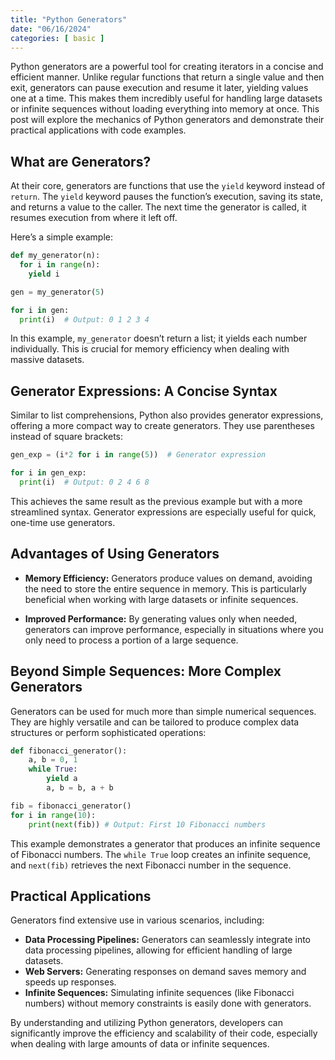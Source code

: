 ```yaml
---
title: "Python Generators"
date: "06/16/2024"
categories: [ basic ]
---
```



Python generators are a powerful tool for creating iterators in a concise and efficient manner.  Unlike regular functions that return a single value and then exit, generators can pause execution and resume it later, yielding values one at a time. This makes them incredibly useful for handling large datasets or infinite sequences without loading everything into memory at once. This post will explore the mechanics of Python generators and demonstrate their practical applications with code examples.

## What are Generators?

At their core, generators are functions that use the `yield` keyword instead of `return`.  The `yield` keyword pauses the function's execution, saving its state, and returns a value to the caller. The next time the generator is called, it resumes execution from where it left off.

Here's a simple example:

```python
def my_generator(n):
  for i in range(n):
    yield i

gen = my_generator(5)

for i in gen:
  print(i)  # Output: 0 1 2 3 4
```

In this example, `my_generator` doesn't return a list; it yields each number individually. This is crucial for memory efficiency when dealing with massive datasets.

## Generator Expressions: A Concise Syntax

Similar to list comprehensions, Python also provides generator expressions, offering a more compact way to create generators.  They use parentheses instead of square brackets:

```python
gen_exp = (i*2 for i in range(5))  # Generator expression

for i in gen_exp:
  print(i)  # Output: 0 2 4 6 8
```

This achieves the same result as the previous example but with a more streamlined syntax.  Generator expressions are especially useful for quick, one-time use generators.


##  Advantages of Using Generators

* **Memory Efficiency:** Generators produce values on demand, avoiding the need to store the entire sequence in memory. This is particularly beneficial when working with large datasets or infinite sequences.

* **Improved Performance:**  By generating values only when needed, generators can improve performance, especially in situations where you only need to process a portion of a large sequence.


##  Beyond Simple Sequences:  More Complex Generators

Generators can be used for much more than simple numerical sequences. They are highly versatile and can be tailored to produce complex data structures or perform sophisticated operations:

```python
def fibonacci_generator():
    a, b = 0, 1
    while True:
        yield a
        a, b = b, a + b

fib = fibonacci_generator()
for i in range(10):
    print(next(fib)) # Output: First 10 Fibonacci numbers

```

This example demonstrates a generator that produces an infinite sequence of Fibonacci numbers.  The `while True` loop creates an infinite sequence, and `next(fib)` retrieves the next Fibonacci number in the sequence.


##  Practical Applications


Generators find extensive use in various scenarios, including:

* **Data Processing Pipelines:**  Generators can seamlessly integrate into data processing pipelines, allowing for efficient handling of large datasets.
* **Web Servers:**  Generating responses on demand saves memory and speeds up responses.
* **Infinite Sequences:** Simulating infinite sequences (like Fibonacci numbers) without memory constraints is easily done with generators.


By understanding and utilizing Python generators, developers can significantly improve the efficiency and scalability of their code, especially when dealing with large amounts of data or infinite sequences.

